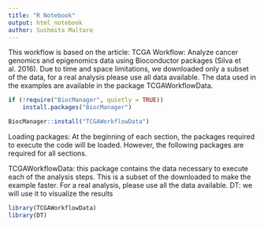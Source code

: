 ```yaml
---
title: "R Notebook"
output: html_notebook
author: Sushmita Maltare
---
```


This workflow is based on the article: TCGA Workflow: Analyze cancer genomics and epigenomics data using Bioconductor packages (Silva et al. 2016). Due to time and space limitations, we downloaded only a subset of the data, for a real analysis please use all data available. The data used in the examples are available in the package TCGAWorkflowData.

```r
if (!require("BiocManager", quietly = TRUE))
    install.packages("BiocManager")

BiocManager::install("TCGAWorkflowData")
```

Loading packages:
At the beginning of each section, the packages required to execute the code will be loaded. However, the following packages are required for all sections.

TCGAWorkflowData: this package contains the data necessary to execute each of the analysis steps. This is a subset of the downloaded to make the example faster. For a real analysis, please use all the data available.
DT: we will use it to visualize the results

```r
library(TCGAWorkflowData)
library(DT)
```


